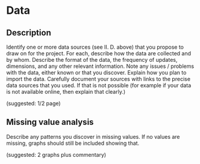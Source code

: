 # Data

## Description

Identify one or more data sources (see II. D. above) that you propose to draw on for the project. For each, describe how the data are collected and by whom. Describe the format of the data, the frequency of updates, dimensions, and any other relevant information. Note any issues / problems with the data, either known or that you discover. Explain how you plan to import the data. Carefully document your sources with links to the precise data sources that you used. If that is not possible (for example if your data is not available online, then explain that clearly.)

(suggested: 1/2 page)


## Missing value analysis
Describe any patterns you discover in missing values. If no values are missing, graphs should still be included showing that.

(suggested: 2 graphs plus commentary)